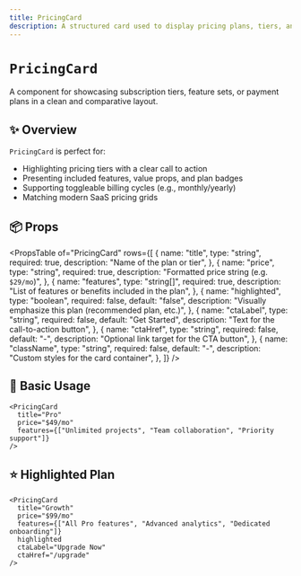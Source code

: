 ```yaml
---
title: PricingCard
description: A structured card used to display pricing plans, tiers, and feature breakdowns.
---
```



# `PricingCard`

A component for showcasing subscription tiers, feature sets, or payment plans in a clean and comparative layout.

<Divider />

## ✨ Overview

`PricingCard` is perfect for:

- Highlighting pricing tiers with a clear call to action
- Presenting included features, value props, and plan badges
- Supporting toggleable billing cycles (e.g., monthly/yearly)
- Matching modern SaaS pricing grids

<Divider />

## 📦 Props

<PropsTable
  of="PricingCard"
  rows={[
    {
      name: "title",
      type: "string",
      required: true,
      description: "Name of the plan or tier",
    },
    {
      name: "price",
      type: "string",
      required: true,
      description: "Formatted price string (e.g. `$29/mo`)",
    },
    {
      name: "features",
      type: "string[]",
      required: true,
      description: "List of features or benefits included in the plan",
    },
    {
      name: "highlighted",
      type: "boolean",
      required: false,
      default: "false",
      description: "Visually emphasize this plan (recommended plan, etc.)",
    },
    {
      name: "ctaLabel",
      type: "string",
      required: false,
      default: "Get Started",
      description: "Text for the call-to-action button",
    },
    {
      name: "ctaHref",
      type: "string",
      required: false,
      default: "-",
      description: "Optional link target for the CTA button",
    },
    {
      name: "className",
      type: "string",
      required: false,
      default: "-",
      description: "Custom styles for the card container",
    },
  ]}
/>

<Divider />

## 🚀 Basic Usage

<CodeBlockWrapper language="tsx">

```tsx
<PricingCard
  title="Pro"
  price="$49/mo"
  features={["Unlimited projects", "Team collaboration", "Priority support"]}
/>
```

</CodeBlockWrapper>

<Divider />

<CodeBlockWrapper language="tsx">

## ⭐ Highlighted Plan

```tsx
<PricingCard
  title="Growth"
  price="$99/mo"
  features={["All Pro features", "Advanced analytics", "Dedicated onboarding"]}
  highlighted
  ctaLabel="Upgrade Now"
  ctaHref="/upgrade"
/>
```

</CodeBlockWrapper>
<Divider />
